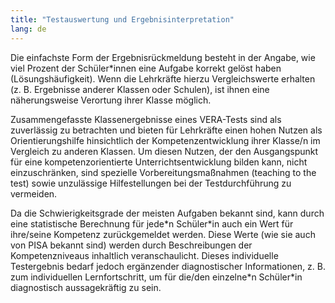 ```yaml
---
title: "Testauswertung und Ergebnisinterpretation"
lang: de
---
```


Die einfachste Form der Ergebnisrückmeldung besteht in der Angabe, wie viel Prozent der Schüler\*innen eine Aufgabe korrekt gelöst haben (Lösungshäufigkeit). Wenn die Lehrkräfte hierzu Vergleichswerte erhalten (z. B. Ergebnisse anderer Klassen oder Schulen), ist ihnen eine näherungsweise Verortung ihrer Klasse möglich.

Zusammengefasste Klassenergebnisse eines VERA-Tests sind als zuverlässig zu betrachten und bieten für Lehrkräfte einen hohen Nutzen als Orientierungshilfe hinsichtlich der Kompetenzentwicklung ihrer Klasse/n im Vergleich zu anderen Klassen. Um diesen Nutzen, der den Ausgangspunkt für eine kompetenzorientierte Unterrichtsentwicklung bilden kann, nicht einzuschränken, sind spezielle Vorbereitungsmaßnahmen (teaching to the test) sowie unzulässige Hilfestellungen bei der Testdurchführung zu vermeiden.

Da die Schwierigkeitsgrade der meisten Aufgaben bekannt sind, kann durch eine statistische Berechnung für jede\*n Schüler\*in auch ein Wert für ihre/seine Kompetenz zurückgemeldet werden. Diese Werte (wie sie auch von PISA bekannt sind) werden durch Beschreibungen der Kompetenzniveaus inhaltlich veranschaulicht. Dieses individuelle Testergebnis bedarf jedoch ergänzender diagnostischer Informationen, z. B. zum individuellen Lernfortschritt, um für die/den einzelne\*n Schüler\*in diagnostisch aussagekräftig zu sein.
